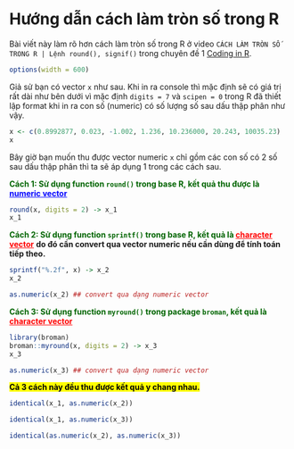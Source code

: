 # **Hướng dẫn cách làm tròn số trong R** {.unnumbered}

Bài viết này làm rõ hơn cách làm tròn số trong R ở video `CÁCH LÀM TRÒN SỐ TRONG R | Lệnh round(), signif()` trong chuyên đề 1 [Coding in R](https://www.tuhocr.com/r-courses/coding-in-r).

```r
options(width = 600)
```

Giả sử bạn có vector `x` như sau. Khi in ra console thì mặc định sẽ có giá trị rất dài như bên dưới vì mặc định `digits = 7` và `scipen = 0` trong R đã thiết lập format khi in ra con số (numeric) có số lượng số sau dấu thập phân như vậy.

```r
x <- c(0.8992877, 0.023, -1.002, 1.236, 10.236000, 20.243, 10035.23)
x
```

Bây giờ bạn muốn thu được vector numeric `x` chỉ gồm các con số có 2 số sau dấu thập phân thì ta sẽ áp dụng 1 trong các cách sau.

<span style="color:darkgreen">**Cách 1: Sử dụng function `round()` trong base R, kết quả thu được là <span style="color:blue"><u>numeric vector</u>**</span></span>

```r
round(x, digits = 2) -> x_1
x_1
```

<span style="color:darkgreen">**Cách 2: Sử dụng function `sprintf()` trong base R, kết quả là <span style="color:red"><u>character vector</u>**</span></span> **do đó cần convert qua vector numeric nếu cần dùng để tính toán tiếp theo.**

```r
sprintf("%.2f", x) -> x_2 
x_2

as.numeric(x_2) ## convert qua dạng numeric vector
```

<span style="color:darkgreen">**Cách 3: Sử dụng function `myround()` trong package `broman`, kết quả là <span style="color:red"><u>character vector</u>**</span></span>

```r
library(broman)
broman::myround(x, digits = 2) -> x_3
x_3

as.numeric(x_3) ## convert qua dạng numeric vector
```

**<mark style="background-color: #FFFF00">Cả 3 cách này đều thu được kết quả y chang nhau.</mark>**

```r
identical(x_1, as.numeric(x_2))

identical(x_1, as.numeric(x_3))

identical(as.numeric(x_2), as.numeric(x_3))
```

